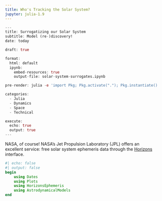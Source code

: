 ```yaml
---
title: Who's Tracking the Solar System?
jupyter: julia-1.9
---
```


```julia
---
title: Surrogatizing our Solar System
subtitle: Model (re-)discovery!
date: today

draft: true

format:
  html: default
  ipynb: 
    embed-resources: true
    output-file: solar-system-surrogates.ipynb

pre-render: julia -e 'import Pkg; Pkg.activate("."); Pkg.instantiate()'

categories:
  - Julia
  - Dynamics
  - Space
  - Technical

execute:
  echo: true
  output: true
---
```


NASA, of course! NASA's Jet Propulsion Laboratory (JPL) offers an excellent service: 
free solar system ephemeris data through the [Horizons](https://ssd.jpl.nasa.gov/horizons/)
interface.


```julia
#| echo: false
#| output: false
begin
    using Dates
    using Plots
    using HorizonsEphemeris
    using AstrodynamicalModels
end
```


